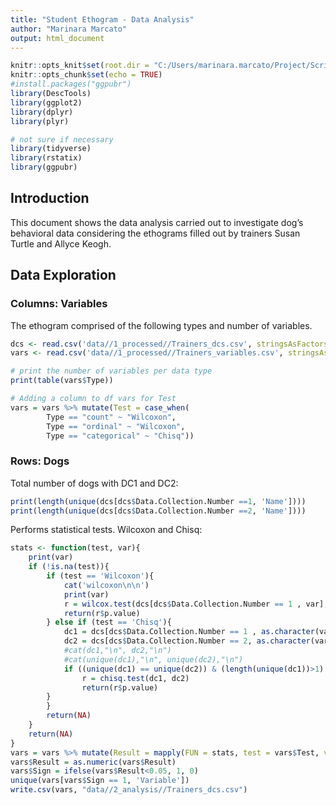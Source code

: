 ```yaml
---
title: "Student Ethogram - Data Analysis"
author: "Marinara Marcato"
output: html_document
---
```


```r
knitr::opts_knit$set(root.dir = "C:/Users/marinara.marcato/Project/Scripts/dog_ethogram")
knitr::opts_chunk$set(echo = TRUE)
#install.packages("ggpubr")
library(DescTools)
library(ggplot2)
library(dplyr)
library(plyr)

# not sure if necessary
library(tidyverse)
library(rstatix)
library(ggpubr)
```

## Introduction 
This document shows the data analysis carried out to investigate 
dog's behavioral data considering the ethograms filled out by trainers
Susan Turtle and Allyce Keogh.


## Data Exploration
### Columns: Variables
The ethogram comprised of the following types and number of variables.

```r
dcs <- read.csv('data//1_processed//Trainers_dcs.csv', stringsAsFactors=FALSE)
vars <- read.csv('data//1_processed//Trainers_variables.csv', stringsAsFactors=FALSE)

# print the number of variables per data type
print(table(vars$Type))

# Adding a column to df vars for Test 
vars = vars %>% mutate(Test = case_when(
        Type == "count" ~ "Wilcoxon",
        Type == "ordinal" ~ "Wilcoxon", 
        Type == "categorical" ~ "Chisq"))
```


### Rows: Dogs
Total number of dogs with DC1 and DC2:
```r
print(length(unique(dcs[dcs$Data.Collection.Number ==1, 'Name'])))
print(length(unique(dcs[dcs$Data.Collection.Number ==2, 'Name'])))
```

Performs statistical tests. Wilcoxon and Chisq:
```r
stats <- function(test, var){
    print(var)
    if (!is.na(test)){
        if (test == 'Wilcoxon'){
            cat('wilcoxon\n\n')
            print(var)
            r = wilcox.test(dcs[dcs$Data.Collection.Number == 1 , var],  dcs[dcs$Data.Collection.Number == 2, var], paired = TRUE)
            return(r$p.value)
        } else if (test == 'Chisq'){  
            dc1 = dcs[dcs$Data.Collection.Number == 1 , as.character(var)]
            dc2 = dcs[dcs$Data.Collection.Number == 2, as.character(var)]
            #cat(dc1,"\n", dc2,"\n")
            #cat(unique(dc1),"\n", unique(dc2),"\n")
            if ((unique(dc1) == unique(dc2)) & (length(unique(dc1))>1) & (length(unique(dc2))>1)){
                r = chisq.test(dc1, dc2)
                return(r$p.value)
        }
        }
        return(NA)
    }
    return(NA)
}
vars = vars %>% mutate(Result = mapply(FUN = stats, test = vars$Test, var = vars$Variable))
vars$Result = as.numeric(vars$Result)
vars$Sign = ifelse(vars$Result<0.05, 1, 0)
unique(vars[vars$Sign == 1, 'Variable'])
write.csv(vars, "data//2_analysis//Trainers_dcs.csv")
```
